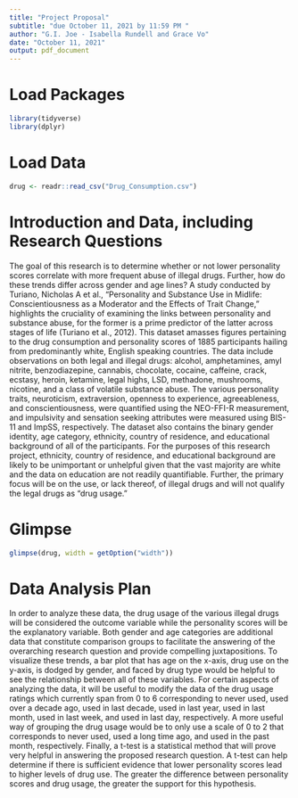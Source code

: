 ```yaml
---
title: "Project Proposal"
subtitle: "due October 11, 2021 by 11:59 PM "
author: "G.I. Joe - Isabella Rundell and Grace Vo"
date: "October 11, 2021"
output: pdf_document
---
```


# Load Packages

```r
library(tidyverse)
library(dplyr)
``` 

# Load Data
```r
drug <- readr::read_csv("Drug_Consumption.csv")
```

# Introduction and Data, including Research Questions

  The goal of this research is to determine whether or not lower personality scores correlate with more frequent abuse of illegal drugs. Further, how do these trends differ across gender and age lines? A study conducted by Turiano, Nicholas A et al., “Personality and Substance Use in Midlife: Conscientiousness as a Moderator and the Effects of Trait Change,” highlights the cruciality of examining the links between personality and substance abuse, for the former is a prime predictor of the latter across stages of life (Turiano et al., 2012). This dataset amasses figures pertaining to the drug consumption and personality scores of 1885 participants hailing from predominantly white, English speaking countries. The data include observations on both legal and illegal drugs: alcohol, amphetamines, amyl nitrite, benzodiazepine, cannabis, chocolate, cocaine, caffeine, crack, ecstasy, heroin, ketamine, legal highs, LSD, methadone, mushrooms, nicotine, and a class of volatile substance abuse. The various personality traits, neuroticism, extraversion, openness to experience, agreeableness, and conscientiousness, were quantified using the NEO-FFI-R measurement, and impulsivity and sensation seeking attributes were measured using BIS-11 and ImpSS, respectively. The dataset also contains the binary gender identity, age category, ethnicity, country of residence, and educational background of all of the participants. For the purposes of this research project, ethnicity, country of residence, and educational background are likely to be unimportant or unhelpful given that the vast majority are white and the data on education are not readily quantifiable. Further, the primary focus will be on the use, or lack thereof, of illegal drugs and will not qualify the legal drugs as “drug usage."

# Glimpse

```r
glimpse(drug, width = getOption("width"))
```


# Data Analysis Plan

In order to analyze these data, the drug usage of the various illegal drugs will be considered the outcome variable while the personality scores will be the explanatory variable. Both gender and age categories are additional data that constitute comparison groups to facilitate the answering of the overarching research question and provide compelling juxtapositions. To visualize these trends, a bar plot that has age on the x-axis, drug use on the y-axis, is dodged by gender, and faced by drug type would be helpful to see the relationship between all of these variables. For certain aspects of analyzing the data, it will be useful to modify the data of the drug usage ratings which currently span from 0 to 6 corresponding to never used, used over a decade ago, used in last decade, used in last year, used in last month, used in last week, and used in last day, respectively. A more useful way of grouping the drug usage would be to only use a scale of 0 to 2 that corresponds to never used, used a long time ago, and used in the past month, respectively. Finally, a t-test is a statistical method that will prove very helpful in answering the proposed research question. A t-test can help determine if there is sufficient evidence that lower personality scores lead to higher levels of drug use. The greater the difference between personality scores and drug usage, the greater the support for this hypothesis. 

